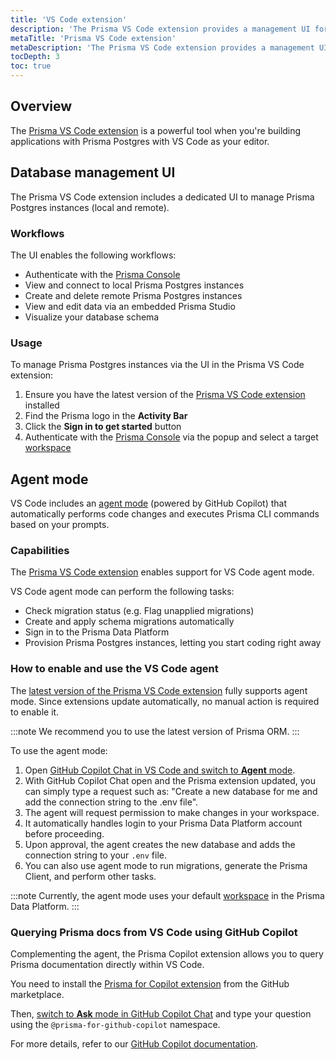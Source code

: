 ```yaml
---
title: 'VS Code extension' 
description: 'The Prisma VS Code extension provides a management UI for Prisma Postgres and superpowers for Copilot agent mode.' 
metaTitle: 'Prisma VS Code extension' 
metaDescription: 'The Prisma VS Code extension provides a management UI for Prisma Postgres and superpowers for Copilot agent mode.' 
tocDepth: 3 
toc: true
---
```


## Overview

The [Prisma VS Code extension](https://marketplace.visualstudio.com/items?itemName=Prisma.prisma) is a powerful tool when you're building applications with Prisma Postgres with VS Code as your editor.

## Database management UI

The Prisma VS Code extension includes a dedicated UI to manage Prisma Postgres instances (local and remote).

### Workflows

The UI enables the following workflows:

- Authenticate with the [Prisma Console](https://console.prisma.io)
- View and connect to local Prisma Postgres instances
- Create and delete remote Prisma Postgres instances
- View and edit data via an embedded Prisma Studio
- Visualize your database schema

### Usage

To manage Prisma Postgres instances via the UI in the Prisma VS Code extension:

1. Ensure you have the latest version of the [Prisma VS Code extension](https://marketplace.visualstudio.com/items?itemName=Prisma.prisma) installed
1. Find the Prisma logo in the **Activity Bar**
1. Click the **Sign in to get started** button
1. Authenticate with the [Prisma Console](https://console.prisma.io) via the popup and select a target [workspace](/platform/about#workspace)

## Agent mode

VS Code includes an [agent mode](https://pris.ly/vs-code-docs) (powered by GitHub Copilot) that automatically performs code changes and executes Prisma CLI commands based on your prompts.

### Capabilities

The [Prisma VS Code extension](https://marketplace.visualstudio.com/items?itemName=Prisma.prisma) enables support for VS Code agent mode. 

VS Code agent mode can perform the following tasks:

- Check migration status (e.g. Flag unapplied migrations)
- Create and apply schema migrations automatically
- Sign in to the Prisma Data Platform
- Provision Prisma Postgres instances, letting you start coding right away

### How to enable and use the VS Code agent

The [latest version of the Prisma VS Code extension](https://marketplace.visualstudio.com/items?itemName=Prisma.prisma) fully supports agent mode. Since extensions update automatically, no manual action is required to enable it.

:::note
We recommend you to use the latest version of Prisma ORM.
:::

To use the agent mode:

1.  Open [GitHub Copilot Chat in VS Code and switch to **Agent** mode](https://code.visualstudio.com/docs/copilot/chat/chat-agent-mode#_use-agent-mode).
2.  With GitHub Copilot Chat open and the Prisma extension updated, you can simply type a request such as: "Create a new database for me and add the connection string to the .env file".
3.  The agent will request permission to make changes in your workspace.
4.  It automatically handles login to your Prisma Data Platform account before proceeding.
5.  Upon approval, the agent creates the new database and adds the connection string to your `.env` file.
6.  You can also use agent mode to run migrations, generate the Prisma Client, and perform other tasks.

:::note
Currently, the agent mode uses your default [workspace](/platform/about#workspace) in the Prisma Data Platform.
:::

### Querying Prisma docs from VS Code using GitHub Copilot

Complementing the agent, the Prisma Copilot extension allows you to query Prisma documentation directly within VS Code.

You need to install the [Prisma for Copilot extension](https://github.com/apps/prisma-for-github-copilot) from the GitHub marketplace.

Then, [switch to **Ask** mode in GitHub Copilot Chat](https://code.visualstudio.com/docs/copilot/chat/chat-ask-mode) and type your question using the `@prisma-for-github-copilot` namespace.

For more details, refer to our [GitHub Copilot documentation](/orm/more/ai-tools/github-copilot).
